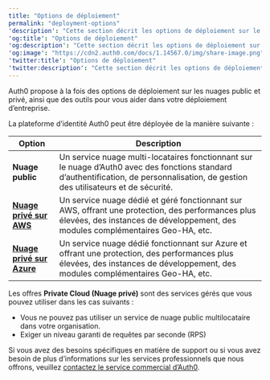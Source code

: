 ---
title: "Options de déploiement"
permalink: "deployment-options"
'description': "Cette section décrit les options de déploiement sur le nuage public et privé Auth0."
'og:title': "Options de déploiement"
'og:description': "Cette section décrit les options de déploiement sur le nuage public et privé Auth0."
'og:image': "https://cdn2.auth0.com/docs/1.14567.0/img/share-image.png"
'twitter:title': "Options de déploiement"
'twitter:description': "Cette section décrit les options de déploiement sur le nuage public et privé Auth0."
---

Auth0 propose à la fois des options de déploiement sur les nuages public et privé, ainsi que des outils pour vous aider dans votre déploiement d’entreprise.

La plateforme d’identité Auth0 peut être déployée de la manière suivante :

<table class="table"><thead>
<tr>
<th><strong>Option</strong></th>
<th><strong>Description</strong></th>
</tr>
</thead>
<tbody>
<tr>
<td><strong>Nuage public</strong></td>
<td>Un service nuage multi-locataires fonctionnant sur le nuage d’Auth0 avec des fonctions standard d’authentification, de personnalisation, de gestion des utilisateurs et de sécurité.</td>
</tr>
<tr>
<td><a href="/docs/fr-ca/deploy/private-cloud"><strong>Nuage privé sur AWS</strong></a></td>
<td>Un service nuage dédié et géré fonctionnant sur AWS, offrant une protection, des performances plus élevées, des instances de développement, des modules complémentaires Geo-HA, etc.</td>
</tr>
<tr>
<td><a href="/docs/fr-ca/deploy/private-cloud-on-azure"><strong>Nuage privé sur Azure</strong></a></td>
<td>Un service nuage dédié fonctionnant sur Azure et offrant une protection, des performances plus élevées, des instances de développement, des modules complémentaires Geo-HA, etc.</td>
</tr>
</tbody>
</table>

Les offres **Private Cloud (Nuage privé)** sont des services gérés que vous pouvez utiliser dans les cas suivants :

* Vous ne pouvez pas utiliser un service de nuage public multilocataire dans votre organisation.
* Exiger un niveau garanti de requêtes par seconde (RPS)

Si vous avez des besoins spécifiques en matière de support ou si vous avez besoin de plus d’informations sur les services professionnels que nous offrons, veuillez [contactez le service commercial d’Auth0](https://auth0.com/contact-us).
